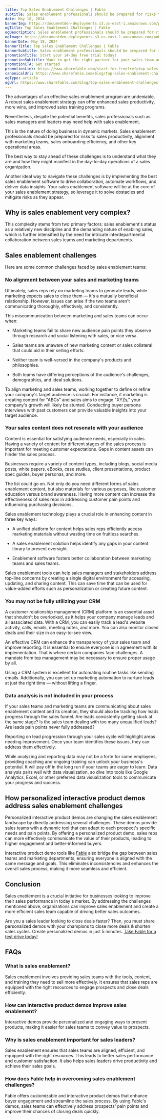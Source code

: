 ```yaml
---
title: Top Sales Enablement Challenges | Fable 
subtitle: Sales enablement professionals should be prepared for risks to sales productivity, alignment with marketing teams, sales onboarding efficiency, and other key operational areas.
date: May 18, 2024
bannerImg: https://documentden-deployments.s3.us-east-1.amazonaws.com/public/8f30e331-b4c3-471a-aad7-4b058cf704c3
ogTitle: Top Sales Enablement Challenges | Fable 
ogDescription: Sales enablement professionals should be prepared for risks to sales productivity, alignment with marketing teams, sales onboarding efficiency, and other key operational areas.
ogImage: https://documentden-deployments.s3.us-east-1.amazonaws.com/public/8f30e331-b4c3-471a-aad7-4b058cf704c3
bannerDate: May 18, 2024
bannerTitle: Top Sales Enablement Challenges | Fable 
bannerSubtitle: Sales enablement professionals should be prepared for risks to sales productivity, alignment with marketing teams, sales onboarding efficiency, and other key operational areas.
promotionTitle: Start your 14-day free trial today!
promotionSubtitle: Want to get the right partner for your sales team and close more deals?
promotionCTA: Get started
promotionLink: https://www.sharefable.com/start-for-free?ref=top-sales-enablement-challenges-fable
canonicalUrl: https://www.sharefable.com/blog/top-sales-enablement-challenges-fable
ogType: article
ogUrl: https://www.sharefable.com/blog/top-sales-enablement-challenges-fable
---
```


The advantages of an effective sales enablement program are undeniable. A robust sales enablement strategy can offer enhanced sales productivity, more wins, and improved sales training programs.

Nevertheless, despite the potential benefits, sales professionals such as sales managers and leaders may need help with sales enablement.

This is the nature of doing business in dynamic markets. Sales enablement professionals should be prepared for risks to sales productivity, alignment with marketing teams, sales onboarding efficiency, and other key operational areas.

The best way to stay ahead of these challenges is to understand what they are and how they might manifest in the day-to-day operations of a sales organization.

Another ideal way to navigate these challenges is by implementing the best sales enablement software to drive collaboration, automate workflows, and deliver data insights. Your sales enablement software will be at the core of your sales enablement strategy, so leverage it to solve obstacles and mitigate risks as they appear.

## Why is sales enablement very complex?

This complexity stems from two primary factors: sales enablement's status as a relatively new discipline and the demanding nature of enabling sales, which is further intensified by the need for intricate interdepartmental collaboration between sales teams and marketing departments.

## Sales enablement challenges

Here are some common challenges faced by sales enablement teams: 

### No alignment between your sales and marketing teams

Ultimately, sales reps rely on marketing teams to generate leads, while marketing expects sales to close them — it's a mutually beneficial relationship. However, issues can arise if the two teams aren't communicating thoroughly, effectively, and consistently.

This miscommunication between marketing and sales teams can occur when:

- Marketing teams fail to share new audience pain points they observe through research and social listening with sales, or vice versa.

- Sales teams are unaware of new marketing content or sales collateral that could aid in their selling efforts.

- Neither team is well-versed in the company's products and philosophies.

- Both teams have differing perceptions of the audience's challenges, demographics, and ideal solutions.

To align marketing and sales teams, working together to define or refine your company's target audience is crucial. For instance, if marketing is creating content for "ABCs" and sales aims to engage "XYZs," your company's growth will likely be stunted. Conducting buyer persona interviews with past customers can provide valuable insights into your target audience.
 
### Your sales content does not resonate with your audience

Content is essential for satisfying audience needs, especially in sales. Having a variety of content for different stages of the sales process is important for meeting customer expectations. Gaps in content assets can hinder the sales process.

Businesses require a variety of content types, including blogs, social media posts, white papers, eBooks, case studies, client presentations, product spec guides, buyer personas, and more.

The list could go on. Not only do you need different forms of sales enablement content, but also materials for various purposes, like customer education versus brand awareness. Having more content can increase the effectiveness of sales reps in addressing customer pain points and influencing purchasing decisions.

Sales enablement technology plays a crucial role in enhancing content in three key ways:

- A unified platform for content helps sales reps efficiently access marketing materials without wasting time on fruitless searches.

- A sales enablement solution helps identify any gaps in your content library to prevent oversight.

- Enablement software fosters better collaboration between marketing teams and sales teams.

Sales enablement tools can help sales managers and stakeholders address top-line concerns by creating a single digital environment for accessing, updating, and sharing content. This can save time that can be used for value-added efforts such as personalization or creating future content.

 
### You may not be fully utilizing your CRM

A customer relationship management (CRM) platform is an essential asset that shouldn't be overlooked, as it helps your company manage leads and all associated data. With a CRM, you can easily track a lead's website activity, calls, emails, meeting notes, and more. You can also monitor closed deals and their size in an easy-to-see view.

An effective CRM can enhance the transparency of your sales team and improve reporting. It is essential to ensure everyone is in agreement with its implementation. That is where certain companies face challenges. A mandate from top management may be necessary to ensure proper usage by all.

Using a CRM system is excellent for automating routine tasks like sending emails. Additionally, you can set up marketing automation to nurture leads at just the right time — without lifting a finger.

 
### Data analysis is not included in your process

If your sales teams and marketing teams are communicating about sales enablement content and its creation, they should also be tracking how leads progress through the sales funnel. Are leads consistently getting stuck at the same stage? Is the sales team dealing with too many unqualified leads? Are leads pain points never fully addressed?

Reporting on lead progression through your sales cycle will highlight areas needing improvement. Once your team identifies these issues, they can address them effectively.

While analyzing and reporting data may not be a forte for some employees, providing coaching and ongoing training can unlock your business's potential. It will pay off in the long run if your teams are eager to learn. Data analysis pairs well with data visualization, so dive into tools like Google Analytics, Excel, or other preferred data visualization tools to communicate your progress and success.
 
## How personalized interactive product demos address sales enablement challenges

Personalized interactive product demos are changing the sales enablement landscape by directly addressing several challenges. These demos provide sales teams with a dynamic tool that can adapt to each prospect's specific needs and pain points. By offering a personalized product demo, sales reps can more effectively communicate the value of their products, leading to higher engagement and better-informed buyers.

Interactive product demo tools like [Fable](https://www.sharefable.com/?ref=top-sales-enablement-challenges-fable) also bridge the gap between sales teams and marketing departments, ensuring everyone is aligned with the same message and goals. This eliminates inconsistencies and enhances the overall sales process, making it more seamless and efficient.
 
## Conclusion

Sales enablement is a crucial initiative for businesses looking to improve their sales performance in today's market. By addressing the challenges mentioned above, organizations can improve sales enablement and create a more efficient sales team capable of driving better sales outcomes.

Are you a sales leader looking to close deals faster? Then, you must share personalized demos with your champions to close more deals & shorten sales cycles. Create personalized demos in just 5 minutes. [Take Fable for a test drive today!](https://www.sharefable.com/start-for-free?ref=top-sales-enablement-challenges-fable)
 
## FAQs

### What is sales enablement?

Sales enablement involves providing sales teams with the tools, content, and training they need to sell more effectively. It ensures that sales reps are equipped with the right resources to engage prospects and close deals efficiently.

### How can interactive product demos improve sales enablement?

Interactive demos provide personalized and engaging ways to present products, making it easier for sales teams to convey value to prospects. 

### Why is sales enablement important for sales leaders?

Sales enablement ensures that sales teams are aligned, efficient, and equipped with the right resources. This leads to better sales performance and customer satisfaction. It also helps sales leaders drive productivity and achieve their sales goals.

### How does Fable help in overcoming sales enablement challenges?

Fable offers customizable and interactive product demos that enhance buyer engagement and streamline the sales process. By using Fable's demos, sales teams can effectively address prospects' pain points and improve their chances of closing deals quickly.
